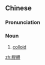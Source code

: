 {{also|胶体}}
==Chinese==
{{zh-forms|s=胶体}}
{{wikipedia|lang=zh}}

===Pronunciation===
{{zh-pron
|m=jiāotǐ
|c=gaau1 tai2
|cat=n
}}

===Noun===
{{zh-noun}}

# {{lb|zh|chemistry}} [[colloid]]

[[zh:膠體]]